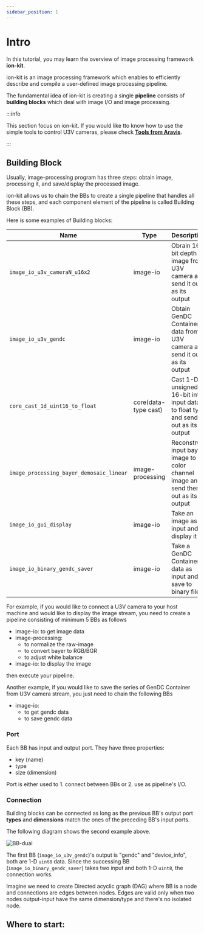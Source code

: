 ```yaml
---
sidebar_position: 1
---
```


# Intro



In this tutorial, you may learn the overview of image processing framework **ion-kit**. 

ion-kit is an image processing framework which enables to efficiently describe and compile a user-defined image processing pipeline. 

The fundamental idea of ion-kit is creating a single **pipeline** consists of **building blocks** which deal with image I/O and image processing.

:::info

This section focus on ion-kit. If you would like tto know how to use the simple tools to control U3V cameras, please check **[Tools from Aravis](docs/external/aravis/arv-tools.md)**.

:::

## Building Block

Usually, image-processing program has three steps: obtain image, processing it, and save/display the processed image.

ion-kit allows us to chain the BBs to create a single pipeline that handles all these steps, and each component element of the pipeline is called Building Block (BB).

Here is some examples of Building blocks:

| Name | Type | Description |
| --------   | ------- | ------- |
| `image_io_u3v_cameraN_u16x2` | image-io | Obrain 16-bit depth image from U3V camera and send it out as its output |
| `image_io_u3v_gendc` | image-io | Obtain GenDC Container data from U3V camera and send it out as its output |
| `core_cast_1d_uint16_to_float` | core(data-type cast) | Cast 1-D unsigned 16-bit int input data to float type and send it out as its output |
| `image_processing_bayer_demosaic_linear` | image-processing | Reconstruct input bayer image to 3-color channel image and send them out as its output |
| `image_io_gui_display` | image-io | Take an image as input and display it |
| `image_io_binary_gendc_saver` | image-io | Take a GenDC Container data as input and save to binary file |

For example, if you would like to connect a U3V camera to your host machine and would like to display the image stream, you need to create a pipeline consisting of minimum 5 BBs as follows
* image-io: to get image data
* image-processing:
    * to normalize the raw-image
    * to convert bayer to RGB/BGR
    * to adjust white balance
* image-io: to display the image

then execute your pipeline.

Another example, if you would like to save the series of GenDC Container from U3V camera stream, you just need to chain the following BBs
* image-io: 
    * to get gendc data
    * to save gendc data

### Port

Each BB has input and output port. They have three properties:
- key (name)
- type
- size (dimension)

Port is either used to 1. connect between BBs or 2. use as pipeline's I/O.

### Connection

Building blocks can be connected as long as the previous BB's output port **types** and **dimensions** match the ones of the preceding BB's input ports.

The following diagram shows the second example above.

![BB-dual](./img/BB-double.png)

The first BB (`image_io_u3v_gendc`)'s output is "gendc" and "device_info", both are 1-D `uint8` data. Since the successing BB (`image_io_binary_gendc_saver`) takes two input and both 1-D `uint8`, the connection works.


Imagine we need to create Directed acyclic graph (DAG) where BB is a node and connections are edges between nodes. Edges are valid only when two nodes output-input have the same dimension/type and there's no isolated node.

## Where to start:

<!--The following jsx code lists some tutorial link cards.
To edit the card. please modify /src/tutorial-list.js-->

<div class="jsx-section highlight">
<div class="board">
<TutorialCards/>
</div></div>

